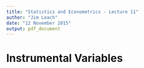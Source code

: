 ```yaml
---
title: "Statistics and Econometrics - Lecture 11"
author: "Jim Leach"
date: "12 November 2015"
output: pdf_document
---
```


# Instrumental Variables
